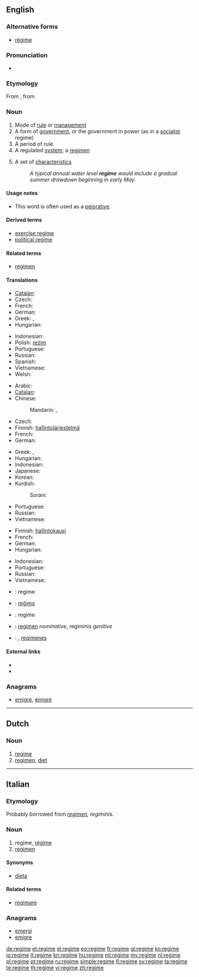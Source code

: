 {{also|Regime|régime}}
==English==
{{wikipedia}}

===Alternative forms===
* [[régime]]

===Pronunciation===
* {{IPA|/rəˈʒim/|/ˈreɪʒim/}}

===Etymology===
From {{etyl|fr}} {{term|régime}}, from {{etyl|la}} {{term|regimen||direction, government}}

===Noun===
{{en-noun}}

# Mode of [[rule]] or [[management]]
# A form of [[government]], or the government in power (as in a [[socialist]] regime)
# A period of rule
# A regulated [[system]]; a [[regimen]]
# {{hydrology}} A set of [[characteristics]]
#: ''A typical annual water level '''regime''' would include a gradual summer drawdown beginning in early May.''

====Usage notes====
* This word is often used as a [[pejorative]].

====Derived terms====
* [[exercise regime]]
* [[political regime]]

====Related terms====
* [[regimen]]

====Translations====
{{trans-top|mode of rule or management}}
* [[Catalan]]: {{t-|ca|règim|m}}
* Czech: {{t-|cs|režim|m}}
* French: {{t+|fr|régime|m}}
* German: {{t+|de|Regime|n}}
* Greek: {{t+|el|σύστημα|n|tr=sýstima|sc=Grek}}, {{t+|el|διοίκηση|f|tr=dioíkisi|sc=Grek}}
* Hungarian: {{t-|hu|rezsim}}
{{trans-mid}}
* Indonesian: {{t+|id|rezim}}
* Polish: [[reżim]] {{m}}
* Portuguese: {{t+|pt|regime|m}}
* Russian: {{t+|ru|режим|m|tr=režím}}
* Spanish: {{t+|es|régimen|m}}
* Vietnamese: {{t+|vi|chế độ}}
* Welsh: {{t+|cy|cyfundrefn|f}}
{{trans-bottom}}

{{trans-top|form of government}}
* Arabic: {{t+|ar|نظام|m|tr=niZaam}}
* [[Catalan]]: {{t-|ca|règim|m}}
* Chinese:
*: Mandarin: {{t|cmn|政權|sc=Hani}}, {{t|cmn|政权|tr=zhèngquán|sc=Hani}}
* Czech: {{t-|cs|režim|m}}
* Finnish: [[hallintojärjestelmä]]
* French: {{t+|fr|régime|m}}
* German: {{t+|de|Regime|n}}
{{trans-mid}}
* Greek: {{t+|el|καθεστώς|n|tr=kathestós|sc=Grek}}, {{t+|el|πολίτευμα|n|tr=polítevma|sc=Grek}}
* Hungarian: {{t-|hu|rezsim}}
* Indonesian: {{t+|id|rezim}}
* Japanese: {{t+|ja|政権|tr=せいけん, seiken}}
* Korean: {{t+|ko|정권|tr=jeonggwon|sc=Hang}}
* Kurdish:
*: Sorani: {{ku-Arab|[[ڕژێم]]}}
* Portuguese: {{t+|pt|regime|m}}
* Russian: {{t+|ru|режим|m|tr=režím}}
* Vietnamese: {{t+|vi|chế độ}}
{{trans-bottom}}

{{trans-top|period of rule}}
* Finnish: [[hallintokausi]]
* French: {{t+|fr|régime|m}}
* German: {{t+|de|Regime|n}}
* Hungarian: {{t-|hu|rezsim}}
{{trans-mid}}
* Indonesian: {{t+|id|rezim}}
* Portuguese: {{t+|pt|regime|m}}
* Russian: {{t+|ru|режим|m|tr=režím}}
* Vietnamese: {{t+|vi|chế độ}}
{{trans-bottom}}

{{checktrans-top}}
* {{ttbc|nl}}: regime
* {{ttbc|eo}}: [[reĝimo]]
* {{ttbc|it}}: regime
{{trans-mid}}
* {{ttbc|la}}: [[regimen]] ''nominative'', regiminis ''genitive''
* {{ttbc|es}}: {{t+|es|régimen|m}}, [[regímenes]] {{m|p}}
{{trans-bottom}}

====External links====
* {{R:Webster 1913}}
* {{R:Century 1911}}

===Anagrams===
* [[emigre#English|emigre]], [[émigré#English|émigré]]

----

==Dutch==

===Noun===
{{nl-noun|n|regimes|regimetje}}

# [[#English|regime]]
# [[regimen]], [[diet]]

----

==Italian==

===Etymology===
Probably borrowed from {{etyl|la|it}} ''[[regimen]], regiminis''.

===Noun===
{{it-noun|regim|m|e|i}}

# regime, [[régime]]
# [[regimen]]

====Synonyms====
* [[dieta]]

====Related terms====
* [[regimare]]

===Anagrams===
* [[emergi#Italian|emergi]]
* [[emigre#Italian|emigre]]

[[de:regime]]
[[et:regime]]
[[el:regime]]
[[eo:regime]]
[[fr:regime]]
[[gl:regime]]
[[ko:regime]]
[[io:regime]]
[[it:regime]]
[[kn:regime]]
[[hu:regime]]
[[ml:regime]]
[[my:regime]]
[[nl:regime]]
[[pl:regime]]
[[pt:regime]]
[[ru:regime]]
[[simple:regime]]
[[fi:regime]]
[[sv:regime]]
[[ta:regime]]
[[te:regime]]
[[th:regime]]
[[vi:regime]]
[[zh:regime]]